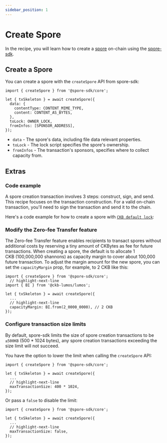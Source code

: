 ```yaml
---
sidebar_position: 1
---
```



# Create Spore

In the recipe, you will learn how to create a [spore](/basics/spore-101#what-is-a-spore) on-chain using the [spore-sdk](/resources/spore-sdk).

## Create a Spore

You can create a spore with the `createSpore` API from spore-sdk:

```tsx
import { createSpore } from '@spore-sdk/core';

let { txSkeleton } = await createSpore({
  data: {
    contentType: CONTENT_MIME_TYPE,
    content: CONTENT_AS_BYTES,
  },
  toLock: OWNER_LOCK,
  fromInfos: [SPONSOR_ADDRESS],
});
```

- `data` - The spore's data, including file data relevant properties.
- `toLock` - The lock script specifies the spore's ownership.
- `fromInfos` - The transaction's sponsors, specifies where to collect capacity from.

## Extras

### Code example

A spore creation transaction involves 3 steps: construct, sign, and send. This recipe focuses on the transaction construction. For a valid on-chain transaction, you'll need to sign the transaction and send it to the chain.

Here's a code example for how to create a spore with [`CKB default lock`](https://github.com/nervosnetwork/ckb-system-scripts/blob/master/c/secp256k1_blake160_sighash_all.c):

<EmbedCard
  title="createSpore.ts"
  href="https://github.com/sporeprotocol/spore-sdk/blob/beta/examples/secp256k1/apis/createSpore.ts"
  description="Create a Spore on-chain with CKB default lock"
  className="margin-top--sm"
/>

### Modify the Zero-fee Transfer feature

The Zero-fee Transfer feature enables recipients to transact spores without additional costs by reserving a tiny amount of CKBytes as fee for future transactions. When creating a spore, the default is to allocate 1 CKB (100,000,000 shannons) as capacity margin to cover about 100,000 future transaction. To adjust the margin amount for the new spore, you can set the `capacityMargin` prop, for example, to 2 CKB like this:

```tsx
import { createSpore } from '@spore-sdk/core';
  // highlight-next-line
import { BI } from '@ckb-lumos/lumos';

let { txSkeleton } = await createSpore({
  ...
  // highlight-next-line
  capacityMargin: BI.from(2_0000_0000), // 2 CKB
});
```

### Configure transaction size limits

By default, spore-sdk limits the size of spore creation transactions to be `≤500KB` (500 * 1024 bytes), any spore creation transactions exceeding the size limit will not succeed.

You have the option to lower the limit when calling the `createSpore` API:

```tsx
import { createSpore } from '@spore-sdk/core';

let { txSkeleton } = await createSpore({
  ...
  // highlight-next-line
  maxTransactionSize: 400 * 1024,
});
```

Or pass a `false` to disable the limit:

```tsx
import { createSpore } from '@spore-sdk/core';

let { txSkeleton } = await createSpore({
  ...
  // highlight-next-line
  maxTransactionSize: false,
});
```
